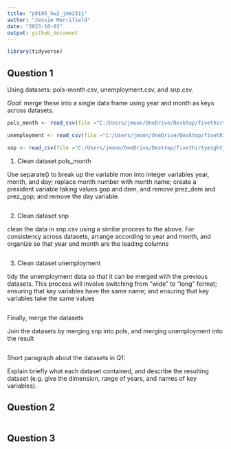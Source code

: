 ```yaml
---
title: "p8105_hw2_jmm2511"
author: "Jessie Merrifield"
date: "2023-10-03"
output: github_document
---
```


```r
library(tidyverse)

```

## Question 1

Using datasets: pols-month.csv, unemployment.csv, and snp.csv.

*Goal*: 
merge these into a single data frame using year and month as keys across datasets.

```r
pols_month <- read_csv(file ="C:/Users/jmoon/OneDrive/Desktop/fivethirtyeight_datasets/pols-month.csv")

unemployment <- read_csv(file ="C:/Users/jmoon/OneDrive/Desktop/fivethirtyeight_datasets/unemployment.csv")

snp <- read_csv(file ="C:/Users/jmoon/OneDrive/Desktop/fivethirtyeight_datasets/snp.csv")

```

1. Clean dataset pols_month

 Use separate() to break up the variable mon into integer variables year, month, and day; replace month number with month name; create a president variable taking values gop and dem, and remove prez_dem and prez_gop; and remove the day variable.

```r

```

2. Clean dataset snp

clean the data in snp.csv using a similar process to the above. For consistency across datasets, arrange according to year and month, and organize so that year and month are the leading columns

```r

```


3. Clean dataset unemployment

tidy the unemployment data so that it can be merged with the previous datasets. This process will involve switching from “wide” to “long” format; ensuring that key variables have the same name; and ensuring that key variables take the same values

```r

```


Finally, merge the datasets

Join the datasets by merging snp into pols, and merging unemployment into the result

```r

```

Short paragraph about the datasets in Q1:

Explain briefly what each dataset contained, and describe the resulting dataset (e.g. give the dimension, range of years, and names of key variables).

## Question 2


```r

```


## Question 3


```r

```